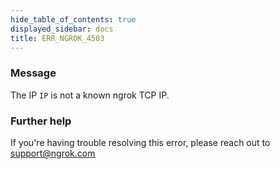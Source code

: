 ```yaml
---
hide_table_of_contents: true
displayed_sidebar: docs
title: ERR_NGROK_4503
---
```




### Message

The IP `IP` is not a known ngrok TCP IP.

<ErrorDetails error="err_ngrok_4503" />

### Further help

If you're having trouble resolving this error, please reach out to [support@ngrok.com](mailto:support@ngrok.com?subject=Help%20with%20ERR_NGROK_4503)
